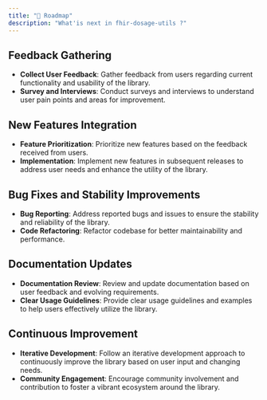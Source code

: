 ```yaml
---
title: "🚧 Roadmap"
description: "What'is next in fhir-dosage-utils ?"
---
```


## Feedback Gathering
- **Collect User Feedback**: Gather feedback from users regarding current functionality and usability of the library.
- **Survey and Interviews**: Conduct surveys and interviews to understand user pain points and areas for improvement.

## New Features Integration
- **Feature Prioritization**: Prioritize new features based on the feedback received from users.
- **Implementation**: Implement new features in subsequent releases to address user needs and enhance the utility of the library.

## Bug Fixes and Stability Improvements
- **Bug Reporting**: Address reported bugs and issues to ensure the stability and reliability of the library.
- **Code Refactoring**: Refactor codebase for better maintainability and performance.

## Documentation Updates
- **Documentation Review**: Review and update documentation based on user feedback and evolving requirements.
- **Clear Usage Guidelines**: Provide clear usage guidelines and examples to help users effectively utilize the library.

## Continuous Improvement
- **Iterative Development**: Follow an iterative development approach to continuously improve the library based on user input and changing needs.
- **Community Engagement**: Encourage community involvement and contribution to foster a vibrant ecosystem around the library.
